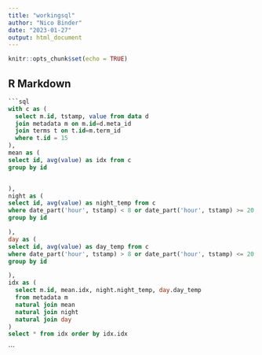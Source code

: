 ---
title: "workingsql"
author: "Nico Binder"
date: "2023-01-27"
output: html_document
---

```{r setup, include=FALSE}
knitr::opts_chunk$set(echo = TRUE)
```

## R Markdown

```{sql}
```{sql connection=con}
with c as (
  select m.id, tstamp, value from data d
  join metadata m on m.id=d.meta_id
  join terms t on t.id=m.term_id
  where t.id = 15
),
mean as (
select id, avg(value) as idx from c
group by id


),
night as (
select id, avg(value) as night_temp from c
where date_part('hour', tstamp) < 8 or date_part('hour', tstamp) >= 20
group by id

),
day as (
select id, avg(value) as day_temp from c
where date_part('hour', tstamp) > 8 or date_part('hour', tstamp) <= 20
group by id

),
idx as (
  select m.id, mean.idx, night.night_temp, day.day_temp
  from metadata m
  natural join mean
  natural join night
  natural join day
)
select * from idx order by idx.idx
```
```

